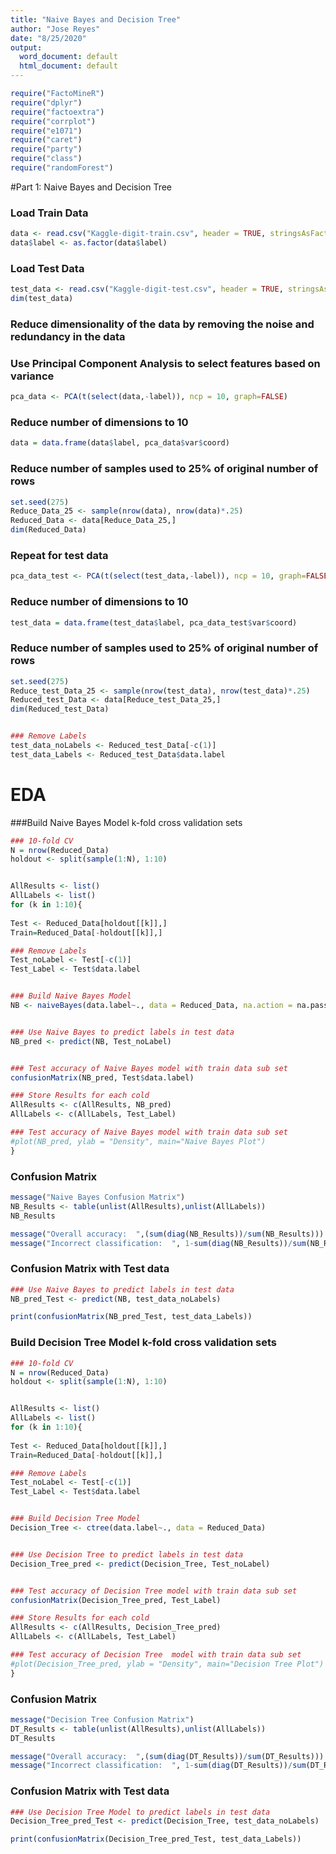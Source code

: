 ```yaml
---
title: "Naive Bayes and Decision Tree"
author: "Jose Reyes"
date: "8/25/2020"
output:
  word_document: default
  html_document: default
---
```



```r
require("FactoMineR")
require("dplyr")
require("factoextra")
require("corrplot")
require("e1071")
require("caret")
require("party")
require("class")
require("randomForest")

```

#Part 1: Naive Bayes and Decision Tree

### Load Train Data
```r
data <- read.csv("Kaggle-digit-train.csv", header = TRUE, stringsAsFactors = TRUE)
data$label <- as.factor(data$label)

```

### Load Test Data
```r
test_data <- read.csv("Kaggle-digit-test.csv", header = TRUE, stringsAsFactors = TRUE)
dim(test_data)

```

### Reduce dimensionality of the data by removing the noise and redundancy in the data
### Use Principal Component Analysis to select features based on variance
```r
pca_data <- PCA(t(select(data,-label)), ncp = 10, graph=FALSE)

```

### Reduce number of dimensions to 10
```r
data = data.frame(data$label, pca_data$var$coord)

```

### Reduce number of samples used to 25% of original number of rows
```r
set.seed(275)
Reduce_Data_25 <- sample(nrow(data), nrow(data)*.25)
Reduced_Data <- data[Reduce_Data_25,]
dim(Reduced_Data)


```
### Repeat for test data
```r
pca_data_test <- PCA(t(select(test_data,-label)), ncp = 10, graph=FALSE)

```

### Reduce number of dimensions to 10
```r
test_data = data.frame(test_data$label, pca_data_test$var$coord)

```

### Reduce number of samples used to 25% of original number of rows
```r
set.seed(275)
Reduce_test_Data_25 <- sample(nrow(test_data), nrow(test_data)*.25)
Reduced_test_Data <- data[Reduce_test_Data_25,]
dim(Reduced_test_Data)


### Remove Labels
test_data_noLabels <- Reduced_test_Data[-c(1)]
test_data_Labels <- Reduced_test_Data$data.label
```

# EDA

###Build Naive Bayes Model  k-fold cross validation sets
```r

### 10-fold CV
N = nrow(Reduced_Data)
holdout <- split(sample(1:N), 1:10)


AllResults <- list()
AllLabels <- list()
for (k in 1:10){
  
Test <- Reduced_Data[holdout[[k]],]  
Train=Reduced_Data[-holdout[[k]],]

### Remove Labels
Test_noLabel <- Test[-c(1)]
Test_Label <- Test$data.label


### Build Naive Bayes Model
NB <- naiveBayes(data.label~., data = Reduced_Data, na.action = na.pass)


### Use Naive Bayes to predict labels in test data
NB_pred <- predict(NB, Test_noLabel)


### Test accuracy of Naive Bayes model with train data sub set
confusionMatrix(NB_pred, Test$data.label)

### Store Results for each cold
AllResults <- c(AllResults, NB_pred)
AllLabels <- c(AllLabels, Test_Label)

### Test accuracy of Naive Bayes model with train data sub set
#plot(NB_pred, ylab = "Density", main="Naive Bayes Plot")
}
```

### Confusion Matrix
```r
message("Naive Bayes Confusion Matrix")
NB_Results <- table(unlist(AllResults),unlist(AllLabels))
NB_Results

message("Overall accuracy:  ",(sum(diag(NB_Results))/sum(NB_Results))) #overall accuracy
message("Incorrect classification:  ", 1-sum(diag(NB_Results))/sum(NB_Results))

```
### Confusion Matrix with Test data
```r
### Use Naive Bayes to predict labels in test data
NB_pred_Test <- predict(NB, test_data_noLabels)

print(confusionMatrix(NB_pred_Test, test_data_Labels))

```
### Build Decision Tree Model  k-fold cross validation sets
```r

### 10-fold CV
N = nrow(Reduced_Data)
holdout <- split(sample(1:N), 1:10)


AllResults <- list()
AllLabels <- list()
for (k in 1:10){
  
Test <- Reduced_Data[holdout[[k]],]  
Train=Reduced_Data[-holdout[[k]],]

### Remove Labels
Test_noLabel <- Test[-c(1)]
Test_Label <- Test$data.label


### Build Decision Tree Model 
Decision_Tree <- ctree(data.label~., data = Reduced_Data)


### Use Decision Tree to predict labels in test data
Decision_Tree_pred <- predict(Decision_Tree, Test_noLabel)


### Test accuracy of Decision Tree model with train data sub set
confusionMatrix(Decision_Tree_pred, Test_Label)

### Store Results for each cold
AllResults <- c(AllResults, Decision_Tree_pred)
AllLabels <- c(AllLabels, Test_Label)

### Test accuracy of Decision Tree  model with train data sub set
#plot(Decision_Tree_pred, ylab = "Density", main="Decision Tree Plot")
}
```

### Confusion Matrix
```r
message("Decision Tree Confusion Matrix")
DT_Results <- table(unlist(AllResults),unlist(AllLabels))
DT_Results

message("Overall accuracy:  ",(sum(diag(DT_Results))/sum(DT_Results))) #overall accuracy
message("Incorrect classification:  ", 1-sum(diag(DT_Results))/sum(DT_Results))

```
### Confusion Matrix with Test data
```r
### Use Decision Tree Model to predict labels in test data
Decision_Tree_pred_Test <- predict(Decision_Tree, test_data_noLabels)

print(confusionMatrix(Decision_Tree_pred_Test, test_data_Labels))

```